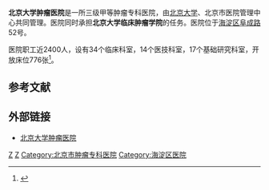 {{Distinguish|中国医学科学院肿瘤医院}}
{{Infobox hospital
| name        = 北京大学肿瘤医院
| name_en     = Peking University Cancer Hospital
| admin       = <!-- 在此填写医院主管机构或部门 -->
| org/group   = <!-- 在此填寫管理或營運此醫院的機構或團體名稱。 -->
| logo        = <!-- 在此加入醫院的院徽。 -->
| logo_size   = <!-- 此項目為選擇性，用以限制院徽的大小。 -->
| image       = Beijing Cancer Hospital (20220310171555).jpg
| alt         = <!-- 此項目為選擇性。在此鍵入圖片的替代文字。 -->
| image_size  = <!-- 此項目為選擇性，用以限制圖片的大小（預設值為 225）。 --> 
| caption     = <!-- 此項目為選擇性.請在此加入對以上圖片的描述。 -->
| country     = <!-- 在此填寫醫院所在的國家。 -->
| address     = [[北京市|北京市]][[海淀区|海淀区]][[八里庄街道_(海淀区)|八里庄街道]][[阜成路|阜成路]]52号
| coordinates = {{coord|39.921708|116.283763|display=inline,title}}
| type        = 专科医院
| funding     = 公立醫院
| affiliation = <!-- 在此填寫醫院所屬的大學、醫學院或其他機構。 -->
| patron      = <!-- 鍵入任何支持醫院營運的重要贊助人 -->
| standards   = <!-- 在此填寫此醫院在國家統一標準衡量上的水平（若不適用則可留空）。 -->
| speciality  = <!-- 只當此醫院為專科醫院時使用。-->
| feature     = <!-- 在此填寫醫院的特色。-->
| beds        = <!-- 在此填寫醫院目前所擁有的床位。 -->
| healthcare  = <!-- UK:NHS. AU/CA: Medicare. ELSE freetext, e.g. Private -->
| emergency   = <!-- 在此填寫醫院所屬的創傷醫療中心級別（有關資訊請見：https://en.wikipedia.org/wiki/Trauma_center） -->
| helipad     = <!-- 在此填寫醫院的直昇機坪代碼（可使用機場代碼）。只在有確實參考支持的情況下使用。 -->
| network     = <!-- 在此鍵入醫院的網絡。 -->
| founded     = <!-- 在此填寫醫院的成立日期。 -->
| closed      = <!-- 此項目為選擇性。在此填入醫院停辦的日期。 -->
| demolished  = <!-- 此項目為選擇性。在此填入醫院被拆卸的日期。 -->
| dean        = 季加孚
| website     = https://www.bjcancer.org/
| other_links = <!-- 鍵入其他相關網址作額外的外部參考鏈接。 -->
}}
'''北京大学肿瘤医院'''是一所三级甲等肿瘤专科医院，由[[北京大学|北京大学]]、北京市医院管理中心共同管理。医院同时承担'''北京大学临床肿瘤学院'''的任务。医院位于[[海淀区|海淀区]][[阜成路|阜成路]]52号。

医院职工近2400人，设有34个临床科室，14个医技科室，17个基础研究科室，开放床位776张<ref>{{cite web |title=医院简介 |url=https://www.bjcancer.org/Html/Hospitals/Main/Description.html |website=北京大学肿瘤医院 |access-date=2020-11-27 |archive-date=2020-12-05 |archive-url=https://web.archive.org/web/20201205121522/https://www.bjcancer.org/Html/Hospitals/Main/Description.html }}</ref>。

==参考文献==
{{reflist}}

==外部链接==
*[http://www.bjcancer.org 北京大学肿瘤医院] {{Wayback|url=http://www.bjcancer.org/ |date=20201130173051 }}
{{北京大学}}
[[Category:北京大学附属医院|Z]]
[[Category:北京市三级甲等医院|Z]]
[[Category:北京市肿瘤专科医院|Category:北京市肿瘤专科医院]]
[[Category:海淀区医院|Category:海淀区医院]]